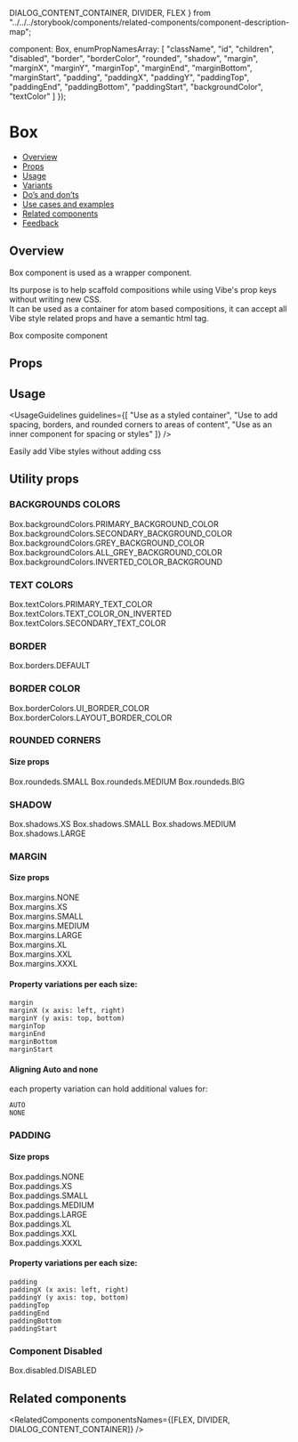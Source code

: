   DIALOG_CONTENT_CONTAINER,
  DIVIDER,
  FLEX
} from "../../../storybook/components/related-components/component-description-map";

  component: Box,
  enumPropNamesArray: [
    "className",
    "id",
    "children",
    "disabled",
    "border",
    "borderColor",
    "rounded",
    "shadow",
    "margin",
    "marginX",
    "marginY",
    "marginTop",
    "marginEnd",
    "marginBottom",
    "marginStart",
    "padding",
    "paddingX",
    "paddingY",
    "paddingTop",
    "paddingEnd",
    "paddingBottom",
    "paddingStart",
    "backgroundColor",
    "textColor"
  ]
});

<Meta title="Layout/Box" component={Box} argTypes={metaSettings.argTypes} decorators={metaSettings.decorators} />

<!--- Component documentation -->

# Box

- [Overview](#overview)
- [Props](#props)
- [Usage](#usage)
- [Variants](#variants)
- [Do’s and don’ts](#dos-and-donts)
- [Use cases and examples](#use-cases-and-examples)
- [Related components](#related-components)
- [Feedback](#feedback)

## Overview

Box component is used as a wrapper component.

Its purpose is to help scaffold compositions while using Vibe's prop keys without writing new CSS. <br/>It can be used as a container for
atom based compositions, it can accept all Vibe style related props and have a semantic html tag.

<Canvas>
  <Story name="Overview">
    <div className={styles.boxWrapper}>
      <Box border={Box.borders.DEFAULT} rounded={Box.roundeds.MEDIUM}>
        Box composite component
      </Box>
    </div>
  </Story>
</Canvas>

## Props

<ArgsTable story="Overview" />

## Usage

<UsageGuidelines
  guidelines={[
    "Use as a styled container",
    "Use to add spacing, borders, and rounded corners to areas of content",
    "Use as an inner component for spacing or styles"
  ]}
/>

<Tip title="Benefits of the Box component">Easily add Vibe styles without adding css</Tip>

## Utility props

### BACKGROUNDS COLORS

<Canvas>
  <Story name="Background colors">
    <div className={styles.boxWrapper}>
      <Box backgroundColor={Box.backgroundColors.PRIMARY_BACKGROUND_COLOR}>
        Box.backgroundColors.PRIMARY_BACKGROUND_COLOR
      </Box>
      <Box backgroundColor={Box.backgroundColors.SECONDARY_BACKGROUND_COLOR}>
        Box.backgroundColors.SECONDARY_BACKGROUND_COLOR
      </Box>
      <Box backgroundColor={Box.backgroundColors.GREY_BACKGROUND_COLOR}>Box.backgroundColors.GREY_BACKGROUND_COLOR</Box>
      <Box backgroundColor={Box.backgroundColors.ALL_GREY_BACKGROUND_COLOR}>
        Box.backgroundColors.ALL_GREY_BACKGROUND_COLOR
      </Box>
      <Box
        textColor={Box.textColors.TEXT_COLOR_ON_INVERTED}
        backgroundColor={Box.backgroundColors.INVERTED_COLOR_BACKGROUND}
      >
        Box.backgroundColors.INVERTED_COLOR_BACKGROUND
      </Box>
    </div>
  </Story>
</Canvas>

### TEXT COLORS

<Canvas>
  <Story name="Text Colors">
    <div className={styles.boxWrapper}>
      <Box textColor={Box.textColors.PRIMARY_TEXT_COLOR}>Box.textColors.PRIMARY_TEXT_COLOR</Box>
      <Box
        backgroundColor={Box.backgroundColors.INVERTED_COLOR_BACKGROUND}
        textColor={Box.textColors.TEXT_COLOR_ON_INVERTED}
      >
        Box.textColors.TEXT_COLOR_ON_INVERTED
      </Box>
      <Box textColor={Box.textColors.SECONDARY_TEXT_COLOR}>Box.textColors.SECONDARY_TEXT_COLOR</Box>
    </div>
  </Story>
</Canvas>

### BORDER

<Canvas>
  <Story name="Border">
    <div className={styles.boxWrapper}>
      <Box border={Box.borders.DEFAULT}>Box.borders.DEFAULT</Box>
    </div>
  </Story>
</Canvas>

### BORDER COLOR

<Canvas>
  <Story name="Border Color">
    <div className={styles.boxWrapper}>
      <Box border={Box.borders.DEFAULT} borderColor={Box.borderColors.UI_BORDER_COLOR}>
        Box.borderColors.UI_BORDER_COLOR
      </Box>
      <Box border={Box.borders.DEFAULT} borderColor={Box.borderColors.LAYOUT_BORDER_COLOR}>
        Box.borderColors.LAYOUT_BORDER_COLOR
      </Box>
    </div>
  </Story>
</Canvas>

### ROUNDED CORNERS

#### Size props

<Canvas>
  <Story name="Round Corners">
    <div className={styles.boxWrapper}>
      <Box border={Box.borders.DEFAULT} rounded={Box.roundeds.SMALL}>
        Box.roundeds.SMALL
      </Box>
      <Box border={Box.borders.DEFAULT} rounded={Box.roundeds.MEDIUM}>
        Box.roundeds.MEDIUM
      </Box>
      <Box border={Box.borders.DEFAULT} rounded={Box.roundeds.BIG}>
        Box.roundeds.BIG
      </Box>
    </div>
  </Story>
</Canvas>

### SHADOW

<Canvas>
  <Story name="Shadow">
    <div className={styles.boxWrapper}>
      <Box shadow={Box.shadows.XS}>Box.shadows.XS</Box>
      <Box shadow={Box.shadows.SMALL}>Box.shadows.SMALL</Box>
      <Box shadow={Box.shadows.MEDIUM}>Box.shadows.MEDIUM</Box>
      <Box shadow={Box.shadows.LARGE}>Box.shadows.LARGE</Box>
    </div>
  </Story>
</Canvas>

### MARGIN

#### Size props

<Canvas>
  <Story name="Margin">
    <div className={styles.boxWrapper}>
      <div className={styles.boxMarginWrapper}>
        <Box
          backgroundColor={Box.backgroundColors.PRIMARY_BACKGROUND_COLOR}
          border={Box.borders.DEFAULT}
          margin={Box.margins.NONE}
        >
          Box.margins.NONE
        </Box>
      </div>
      <div className={styles.boxMarginWrapper}>
        <Box
          backgroundColor={Box.backgroundColors.PRIMARY_BACKGROUND_COLOR}
          border={Box.borders.DEFAULT}
          margin={Box.margins.XS}
        >
          Box.margins.XS
        </Box>
      </div>
      <div className={styles.boxMarginWrapper}>
        <Box
          backgroundColor={Box.backgroundColors.PRIMARY_BACKGROUND_COLOR}
          border={Box.borders.DEFAULT}
          margin={Box.margins.SMALL}
        >
          Box.margins.SMALL
        </Box>
      </div>
      <div className={styles.boxMarginWrapper}>
        <Box
          backgroundColor={Box.backgroundColors.PRIMARY_BACKGROUND_COLOR}
          border={Box.borders.DEFAULT}
          margin={Box.margins.MEDIUM}
        >
          Box.margins.MEDIUM
        </Box>
      </div>
      <div className={styles.boxMarginWrapper}>
        <Box
          backgroundColor={Box.backgroundColors.PRIMARY_BACKGROUND_COLOR}
          border={Box.borders.DEFAULT}
          margin={Box.margins.LARGE}
        >
          Box.margins.LARGE
        </Box>
      </div>
      <div className={styles.boxMarginWrapper}>
        <Box
          backgroundColor={Box.backgroundColors.PRIMARY_BACKGROUND_COLOR}
          border={Box.borders.DEFAULT}
          margin={Box.margins.XL}
        >
          Box.margins.XL
        </Box>
      </div>
      <div className={styles.boxMarginWrapper}>
        <Box
          backgroundColor={Box.backgroundColors.PRIMARY_BACKGROUND_COLOR}
          border={Box.borders.DEFAULT}
          margin={Box.margins.XXL}
        >
          Box.margins.XXL
        </Box>
      </div>
      <div className={styles.boxMarginWrapper}>
        <Box
          backgroundColor={Box.backgroundColors.PRIMARY_BACKGROUND_COLOR}
          border={Box.borders.DEFAULT}
          margin={Box.margins.XXXL}
        >
          Box.margins.XXXL
        </Box>
      </div>
    </div>
  </Story>
</Canvas>

#### Property variations per each size:

```
margin
marginX (x axis: left, right)
marginY (y axis: top, bottom)
marginTop
marginEnd
marginBottom
marginStart
```

#### Aligning Auto and none

each property variation can hold additional values for:

```
AUTO
NONE
```

### PADDING

#### Size props

<Canvas>
  <Story name="Padding">
    <div className={styles.boxWrapper}>
      <div className={styles.boxPaddingWrapper}>
        <Box border={Box.borders.DEFAULT} padding={Box.paddings.NONE}>
          <div className={styles.boxPaddingInner}>Box.paddings.NONE</div>
        </Box>
      </div>
      <div className={styles.boxPaddingWrapper}>
        <Box border={Box.borders.DEFAULT} padding={Box.paddings.XS}>
          <div className={styles.boxPaddingInner}>Box.paddings.XS</div>
        </Box>
      </div>
      <div className={styles.boxPaddingWrapper}>
        <Box border={Box.borders.DEFAULT} padding={Box.paddings.SMALL}>
          <div className={styles.boxPaddingInner}>Box.paddings.SMALL</div>
        </Box>
      </div>
      <div className={styles.boxPaddingWrapper}>
        <Box border={Box.borders.DEFAULT} padding={Box.paddings.MEDIUM}>
          <div className={styles.boxPaddingInner}>Box.paddings.MEDIUM</div>
        </Box>
      </div>
      <div className={styles.boxPaddingWrapper}>
        <Box border={Box.borders.DEFAULT} padding={Box.paddings.LARGE}>
          <div className={styles.boxPaddingInner}>Box.paddings.LARGE</div>
        </Box>
      </div>
      <div className={styles.boxPaddingWrapper}>
        <Box border={Box.borders.DEFAULT} padding={Box.paddings.XL}>
          <div className={styles.boxPaddingInner}>Box.paddings.XL</div>
        </Box>
      </div>
      <div className={styles.boxPaddingWrapper}>
        <Box border={Box.borders.DEFAULT} padding={Box.paddings.XXL}>
          <div className={styles.boxPaddingInner}>Box.paddings.XXL</div>
        </Box>
      </div>
      <div className={styles.boxPaddingWrapper}>
        <Box border={Box.borders.DEFAULT} padding={Box.paddings.XXXL}>
          <div className={styles.boxPaddingInner}>Box.paddings.XXXL</div>
        </Box>
      </div>
    </div>
  </Story>
</Canvas>

#### Property variations per each size:

```
padding
paddingX (x axis: left, right)
paddingY (y axis: top, bottom)
paddingTop
paddingEnd
paddingBottom
paddingStart
```

### Component Disabled

<Canvas>
  <Story name="Disabled">
    <div className={styles.boxWrapper}>
      <Box backgroundColor={Box.backgroundColors.ALL_GREY_BACKGROUND_COLOR} border={Box.borders.DEFAULT} disabled>
        Box.disabled.DISABLED
      </Box>
    </div>
  </Story>
</Canvas>

## Related components

<RelatedComponents componentsNames={[FLEX, DIVIDER, DIALOG_CONTENT_CONTAINER]} />
